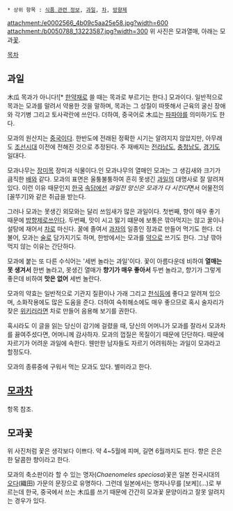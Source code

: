  * 상위 항목 : [[식품 관련 정보]], [[과일]], [[차]], [[방향제]]

attachment:/e0002566_4b09c5aa25e58.jpg?width=600
attachment:/b0050788_13223587.jpg?width=300
위 사진은 모과열매, 아래는 모과[[꽃]].

[[목차]]

== 과일 ==
木瓜 목과가 아니다![* [[한약재]]로 쓸 때는 목과로 부르기는 한다.] 모과이다. 일반적으로 목과는 모과를 말려서 약용한 것을 말하며, 목과는 그 성질이 따뜻해서 근육의 굴신 장애와 각기병 그리고 토사곽란에 쓰인다. 더하여, 중국어로 木瓜는 [[파파야]]를 의미하기도 한다.

모과의 원산지는 [[중국]]이다. 한반도에 전래된 정확한 시기는 알려지지 않았지만, 아무래도 [[조선]]시대 이전에 전해진 것으로 추정된다. 주 재배지는 [[전라남도]], [[충청남도]], [[경기도]] 일대다.

모과나무는 [[장미]]목 장미과 식물이다.인 모과나무의 열매인 모과는 그 생김새와 크기가 큼직한 [[배]]와 같다. 모과의 표면은 울퉁불퉁하여 흔히 못생긴 [[과일]]의 대명사로 잘 알려져 있다. 이런 이유 때문인지 [[한국]] [[속담]]에선 ''과일전 망신은 모과가 다 시킨다''면서 어물전의 [꼴뚜기]와 같은 취급을 받는다. 

그러나 모과는 못생긴 외모와는 달리 쓰임새가 많은 과일이다. 첫번째, 향이 매우 좋기 때문에 [[방향제]]로쓰인다. 두번째, 맛이 시고 떯기 떄문에 보통은 깎아먹지는 않고 꿀이나 설탕에 재어서 [[차]]로 마신다. 꿀에 졸여서 [[과자]]의 일종인 정과로 만들어 먹기도 한다. 더불어, 모과는 [[술]]로 담가지기도 하며, 한방에서는 모과를 [[약]]으로 쓰기도 한다. 그냥 깎아먹지 않는 이유는 간단하다.

모과에 붙는 또 다른 수식어는 '세번 놀라는 과일'이다. 꽃이 아름다운데 비하여 '''열매는 못 생겨서''' 한번 놀라고, 못생긴 열매가 '''향기가 매우 좋아서''' 두번 놀라고, 향기가 그렇게 좋은데 비하여 '''맛은 없어''' 세번 놀란다.

모과의 약효는 일반적으로 기관지 질환이나 가래 그리고 [[천식]]등에 좋다고 알려져 있으며, 소화작용에도 많은 도움을 준다. 더하여 숙취해소에도 매우 좋으므로 혹시 술자리가 잦은 [[위키러]]라면 차로 만들어 음용해 보기를 권한다.

혹시라도 이 글을 읽는 당신이 감기에 걸렸을 때, 당신의 어머니가 모과를 잘라서 모과차를 끓여주셨다면, 어머니께 감사하자. 모과의 껍질은 목질이기 때문에 단단하다. 때문에 자르기가 어려운 과일에 속한다. 웬만한 남자들도 자르기 어려워하는 과일이 모과라고 할정도다.

모과의 종류중에 구워서 먹는 모과도 있다. 별미라고 한다. 

== [[모과차]] ==
항목 참조.
== 모과꽃 ==
위 사진처럼 꽃은 생각보다 이쁘다. 약 4~5월에 피며, 길면 6월까지도 핀다. 향은 은은한 달콤한 향이라고 한다.

모과의 축소판이라 할 수 있는 명자(''Chaenomeles speciosa'')꽃은 일본 전국시대의 [[오다]](織田) 가문의 문장으로 유명하다. 그런데 일본에서는 명자나무를 [보케](...)로 부르는데 한국, 중국에서 쓰는 木瓜를 쓰기 때문에 간간히 모과꽃 문양이라고 잘못 알려지는 경우가 있다.
